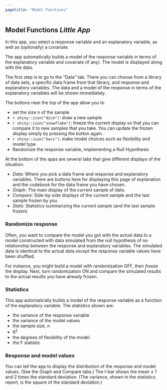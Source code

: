 ```yaml
---
pagetitle: "Model Functions"
---
```


## **Model Functions _Little App_**

In this app, you select a response variable and an explanatory variable,
as well as (optionally) a covariate.

The app automatically builds a model of  the response variable
in terms of the explanatory variable and covariate (if any).  The model
is displayed along with the data.

The first step is to go to the "Data" tab. There you can choose from a library of data sets, a specific data frame from that library, and response and explanatory variables. The data and a model of the response in terms of the explanatory variables will be shown immediately.

The buttons near the top of the app allow you to 

- set the size n of the sample
- `r shiny::icon("dice")`: draw a new sample 
- `r shiny::icon("snowflake")`: freeze the current display so that you can compare it to new samples that you take. You can update the frozen display simply by pressing the button again.
- `r shiny::icon("bars")`: make model choices such as flexibility and model type
- Randomize the response variable, implementing a Null Hypothesis

At the bottom of the apps are several tabs that give different displays of the situation:

- *Data*: Where you pick a data frame and response and explanatory variables. There are buttons here for displaying this page of explanation and the codebook for the data frame you have chosen.
- *Graph*: The main display of the current sample of data.
- *Compare*: Side-by-side displays of the current sample and the last sample frozen by you.
- *Stats*: Statistics summarizing the current sample (and the last sample frozen)


### Randomize response

Often, you want to compare the model you  got with the actual data to a model constructed with data simulated from the null hypothesis of no relationship between the response and explanatory variables. The simulated data is identical to the actual data *except* the response variable values have been shuffled.

For instance,  you might build a model with randomization OFF, then *freeze* the display. Next, turn randomization ON and compare the simulated results to the actual results you have already frozen.

### Statistics

This app automatically builds a model of the response variable as a function of the explanatory variable. The statistics shown are:

- the variance of the response variable
- the variance of the model values
- the sample size, n
- R^2^
- the degrees of flexibility of the model
- the F statistic

### Response and model values

You can tell the app to display the distribution of the response and model values. (See the Graph and Compare tabs.) The I-bar shows the mean ± 1 and 2 times the standard deviation. (The variance, shown in the statistics report, is the square of the standard deviation.)



